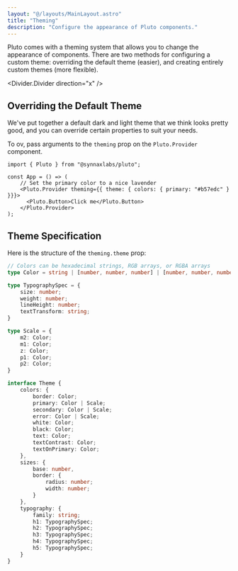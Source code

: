 ```yaml
--- 
layout: "@/layouts/MainLayout.astro"
title: "Theming"
description: "Configure the appearance of Pluto components."
---
```


Pluto comes with a theming system that allows you to change the appearance of 
components. There are two methods for configuring a custom theme: overriding the
default theme (easier), and creating entirely custom themes (more flexible).

<Divider.Divider direction="x" />

## Overriding the Default Theme

We've put together a default dark and light theme that we think looks
pretty good, and you can override certain properties to suit your needs.

To ov, pass arguments to the `theming` prop on the 
`Pluto.Provider` component.

```tsx
import { Pluto } from "@synnaxlabs/pluto";

const App = () => (
    // Set the primary color to a nice lavender
    <Pluto.Provider theming={{ theme: { colors: { primary: "#b57edc" } }}}>
      <Pluto.Button>Click me</Pluto.Button>
    </Pluto.Provider>
);
```

## Theme Specification

Here is the structure of the `theming.theme` prop:

```typescript 
// Colors can be hexadecimal strings, RGB arrays, or RGBA arrays
type Color = string | [number, number, number] | [number, number, number, number];

type TypographySpec = {
    size: number;
    weight: number;
    lineHeight: number;
    textTransform: string;
}

type Scale = {
    m2: Color;
    m1: Color;
    z: Color;
    p1: Color;
    p2: Color;
}

interface Theme {
    colors: {
        border: Color;
        primary: Color | Scale;
        secondary: Color | Scale;
        error: Color | Scale;
        white: Color;
        black: Color;
        text: Color;
        textContrast: Color;
        textOnPrimary: Color;
    },
    sizes: {
        base: number,
        border: {
            radius: number;
            width: number;
        }
    },
    typography: {
        family: string;
        h1: TypographySpec;
        h2: TypographySpec;
        h3: TypographySpec;
        h4: TypographySpec;
        h5: TypographySpec;
    }
}